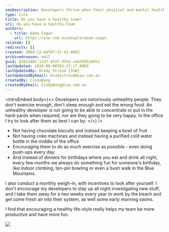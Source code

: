 ```yaml
---
seoDescription: Developers thrive when their physical and mental health is prioritized, leading to increased productivity and job satisfaction.
type: rule
title: Do you have a healthy team?
uri: do-you-have-a-healthy-team
authors:
  - title: Adam Cogan
    url: https://ssw.com.au/people/adam-cogan
related: []
redirects: []
created: 2009-12-04T07:57:43.000Z
archivedreason: null
guid: 8382348f-11d7-429f-955d-ceb358526051
lastUpdated: 2024-06-08T03:27:17.000Z
lastUpdatedBy: Brady Stroud [SSW]
lastUpdatedByEmail: bradystroud@ssw.com.au
createdBy: CindyWang
createdByEmail: CindyWang@ssw.com.au
---
```


<introEmbed
  body={<>
Developers are notoriously unhealthy people. They don't exercise enough, don't sleep enough and eat the wrong food. An unhealthy developer is not going to be able to concentrate or put in the hard-yards when required, nor are they going to be very happy. In the office I try to look after them as best I can by:
  </>}
/>
- Not having chocolate biscuits and instead keeping a bowl of fruit
- Not having coke machines and instead having a purified cold water bottle in the middle of the office
- Encouraging them to do as much exercise as possible - even doing push-ups every day.
- And instead of dinners for birthdays where you eat and drink all night, every few months we always do something fun for someone's birthday, like indoor climbing, ten-pin bowling or even a bush walk in the Blue Mountains.

I also conduct a monthly weigh-in, with incentives to look after yourself. I don't encourage my developers to stay up all night investigating new stuff, and I take them away for a two weeks every year to work by the beach and get some fresh air into their system, as well some early morning swims.

I find that encouraging a healthy life-style really helps my team be more productive and have more fun.

![](/uploads/rules/do-you-have-a-healthy-team/fruit.jpg)
